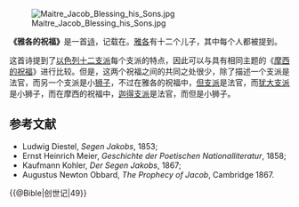 [[File:Maitre_Jacob_Blessing_his_Sons.jpg|thumb]]

'''《雅各的祝福》'''是一首[[诗|诗]]，记载在{{Bible|创世记|49}}。[[雅各|雅各]]有十二个儿子，其中每个人都被提到。

这首诗提到了[[以色列十二支派|以色列十二支派]]每个支派的特点，因此可以与具有相同主题的《[[摩西的祝福|摩西的祝福]]》进行比较。但是，这两个祝福之间的共同之处很少，除了描述一个支派是法官，而另一个支派是小[[狮子|狮子]]，不过在雅各的祝福中，[[但支派|但支派]]是法官，而[[犹大支派|犹大支派]]是小狮子，而在摩西的祝福中，[[迦得支派|迦得支派]]是法官，而但是小狮子。

==参考文献==
* Ludwig Diestel, ''Segen Jakobs'', 1853; 
* Ernst Heinrich Meier, ''Geschichte der Poetischen Nationalliteratur'', 1858; 
* Kaufmann Kohler, ''Der Segen Jakobs'', 1867; 
* Augustus Newton Obbard, ''The Prophecy of Jacob'', Cambridge 1867.

{{@Bible|创世记|49}}
